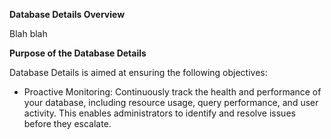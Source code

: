 **Database Details Overview**

Blah blah 

**Purpose of the Database Details**

Database Details is aimed at ensuring the following objectives:

+ Proactive Monitoring: Continuously track the health and performance of your database, including resource usage, query performance, and user activity. This enables administrators to identify and resolve issues before they escalate.
